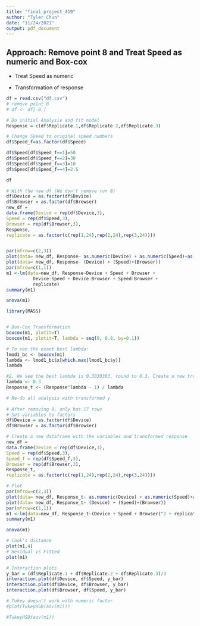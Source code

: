 ```yaml
---
title: "final_project_419"
author: "Tyler Chun"
date: "11/24/2021"
output: pdf_document
---
```


## Approach: Remove point 8 and Treat Speed as numeric and Box-cox

- Treat Speed as numeric

- Transformation of response

```r
df = read.csv("df.csv")
# remove point 8
# df <- df[-8,]

# Do initial Analysis and fit model
Response = c(df$Replicate.1,df$Replicate.2,df$Replicate.3)

# Change Speed to original speed numbers
df$Speed_f=as.factor(df$Speed)

df$Speed[df$Speed_f==1]=50
df$Speed[df$Speed_f==2]=30
df$Speed[df$Speed_f==3]=10
df$Speed[df$Speed_f==4]=2.5

df

# With the new df (We don't remove run 8)
df$Device = as.factor(df$Device)
df$Browser = as.factor(df$Browser)
new_df = 
data.frame(Device = rep(df$Device,3),
Speed = rep(df$Speed,3),
Browser = rep(df$Browser,3),
Response,
replicate = as.factor(c(rep(1,24),rep(2,24),rep(3,24))))


par(mfrow=c(2,3))
plot(data= new_df, Response~ as.numeric(Device) + as.numeric(Speed)+as.numeric(Browser))
plot(data= new_df, Response~ (Device) + (Speed)+(Browser))
par(mfrow=c(1,1))
m1 <-lm(data=new_df, Response~Device + Speed + Browser +
          Device:Speed + Device:Browser + Speed:Browser +
          replicate)
summary(m1)

anova(m1)

```

```r
library(MASS)


# Box-Cox Transformation
boxcox(m1, plotit=T)
boxcox(m1, plotit=T, lambda = seq(0, 0.8, by=0.1))

# To see the exact best lambda:
lmod1_bc <- boxcox(m1)
lambda <- lmod1_bc$x[which.max(lmod1_bc$y)]
lambda

#2. We see the best lambda is 0.3030303, round to 0.3. Create a new transformed response using Box-Cox
lambda <- 0.3
Response_t <- (Response^lambda - 1) / lambda
```

```r
# Re-do all analysis with transformed y
                                                                                   
# After removing 8, only has 17 rows
# Set variables to factors
df$Device = as.factor(df$Device)
df$Browser = as.factor(df$Browser)

# Create a new dataframe with the variables and transformed response
new_df = 
data.frame(Device = rep(df$Device,3),
Speed = rep(df$Speed,3),
Speed_f = rep(df$Speed_f,3),
Browser = rep(df$Browser,3),
Response_t,
replicate = as.factor(c(rep(1,24),rep(2,24),rep(3,24))))

# Plot
par(mfrow=c(2,3))
plot(data= new_df, Response_t~ as.numeric(Device) + as.numeric(Speed)+as.numeric(Browser))
plot(data= new_df, Response_t~ (Device) + (Speed)+(Browser))
par(mfrow=c(1,1))
m1 <-lm(data=new_df, Response_t~(Device + Speed + Browser)^2 + replicate)
summary(m1)

anova(m1)

# Cook's distance
plot(m1,4)
# Residual vs Fitted
plot(m1)

# Interaction plots
y_bar = (df$Replicate.1 + df$Replicate.2 + df$Replicate.3)/3
interaction.plot(df$Device, df$Speed, y_bar)
interaction.plot(df$Device, df$Browser, y_bar)
interaction.plot(df$Browser, df$Speed, y_bar)
```

```r
# Tukey doesn't work with numeric factor
#plot(TukeyHSD(aov(m1)))

#TukeyHSD(aov(m1))
```